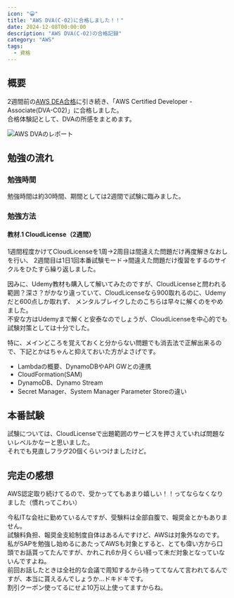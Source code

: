 ```yaml
---
icon: "😀"
title: "AWS DVA(C-02)に合格しました！！"
date: 2024-12-08T00:00:00
description: "AWS DVA(C-02)の合格記録"
category: "AWS"
tags:
  - 資格
---
```


## 概要
2週間前の[AWS DEA合格](https://sori883.dev/posts/aws_dea_c01_passrecord/)に引き続き、「AWS Certified Developer - Associate(DVA-C02)」に合格しました。  
合格体験記として、DVAの所感をまとめます。

![AWS DVAのレポート](./aws_dva_report.webp)

## 勉強の流れ
### 勉強時間
勉強時間は約30時間、期間としては2週間で試験に臨みました。  

### 勉強方法
#### 教材.1 CloudLicense（2週間）
1週間程度かけてCloudLicenseを1周→2周目は間違えた問題だけ再度解きなおしを行い、
2週間目は1日1回本番試験モード→間違えた問題だけ復習をするのサイクルをひたすら繰り返しました。  
<ExLinkCard url="https://cloud-license.com/" />  

因みに、Udemy教材も購入して解いてみたのですが、CloudLicenseと問われる範囲？深さ？がかなり違っていて、CloudLicenseなら900取れるのに、Udemyだと600点しか取れず、
メンタルブレイクしたのこちらは早々に解くのをやめました。  
不安な方はUdemyまで解くと安泰なのでしょうが、CloudLicenseを中心的でも試験対策としては十分でした。  

特に、メインどころを覚えておくと分からない問題でも消去法で正解出来るので、下記とかはちゃんと抑えておいた方がよさげです。    
- Lambdaの概要、DynamoDBやAPI GWとの連携
- CloudFormation(SAM)
- DynamoDB、Dynamo Stream
- Secret Manager、System Manager Parameter Storeの違い


## 本番試験
試験については、CloudLicenseで出題範囲のサービスを押さえていれば問題ないレベルかなーと思いました。  
それでも見直しフラグ20個くらいつけましたけど。  

## 完走の感想
AWS認定取り続けてるので、受かっててもあまり嬉しい！！ってならなくなりました（慣れってこわい）  

今私ITな会社に勤めているんですが、受験料は全部自腹で、報奨金とかもありません。  
試験料負担、報奨金支給制度自体はあるんですけど、AWSは対象外なのです。  
私がSAPを勉強し始めるにあたってAWSも対象とすると、とても偉い方から口頭でお話貰ってたんですが、かれこれ6か月くらい経って未だ対象となっていないんですよね。  
前回お話したときは全社的な会議で周知するから待っててなんて言われてるんですが、本当に貰えるんでしょうか...ドキドキです。  
割引クーポン使ってるにせよ10万以上使ってますからね。    
